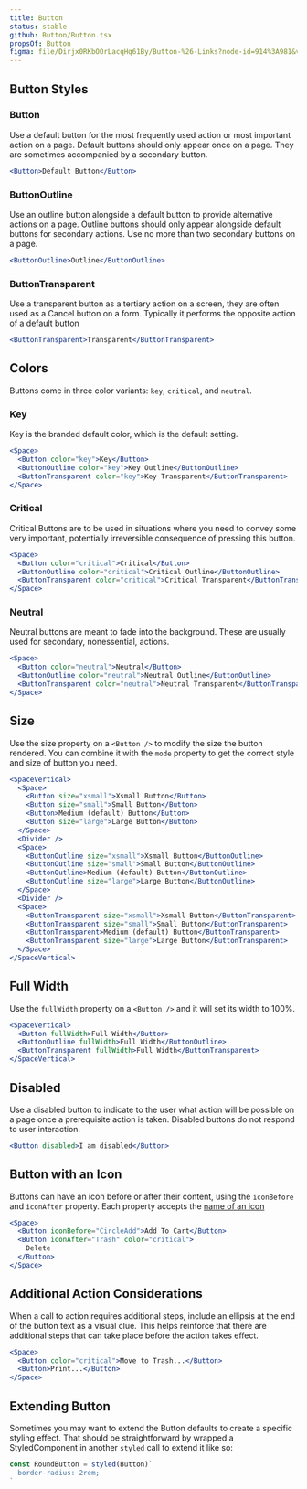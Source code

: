 ```yaml
---
title: Button
status: stable
github: Button/Button.tsx
propsOf: Button
figma: file/Dirjx0RKbOOrLacqHq61By/Button-%26-Links?node-id=914%3A981&viewport=1741%2C951%2C1
---
```



## Button Styles

### Button

Use a default button for the most frequently used action or most important action on a page. Default buttons should only appear once on a page. They are sometimes accompanied by a secondary button.

```jsx
<Button>Default Button</Button>
```

### ButtonOutline

Use an outline button alongside a default button to provide alternative actions on a page. Outline buttons should only appear alongside default buttons for secondary actions. Use no more than two secondary buttons on a page.

```jsx
<ButtonOutline>Outline</ButtonOutline>
```

### ButtonTransparent

Use a transparent button as a tertiary action on a screen, they are often used as a Cancel button on a form. Typically it performs the opposite action of a default button

```jsx
<ButtonTransparent>Transparent</ButtonTransparent>
```

## Colors

Buttons come in three color variants: `key`, `critical`, and `neutral`.

### Key

Key is the branded default color, which is the default setting.

```jsx
<Space>
  <Button color="key">Key</Button>
  <ButtonOutline color="key">Key Outline</ButtonOutline>
  <ButtonTransparent color="key">Key Transparent</ButtonTransparent>
</Space>
```

### Critical

Critical Buttons are to be used in situations where you need to convey some very important, potentially irreversible consequence of pressing this button.

```jsx
<Space>
  <Button color="critical">Critical</Button>
  <ButtonOutline color="critical">Critical Outline</ButtonOutline>
  <ButtonTransparent color="critical">Critical Transparent</ButtonTransparent>
</Space>
```

### Neutral

Neutral buttons are meant to fade into the background. These are usually used for secondary, nonessential, actions.

```jsx
<Space>
  <Button color="neutral">Neutral</Button>
  <ButtonOutline color="neutral">Neutral Outline</ButtonOutline>
  <ButtonTransparent color="neutral">Neutral Transparent</ButtonTransparent>
</Space>
```

## Size

Use the size property on a `<Button />` to modify the size the button rendered. You can combine it with the `mode` property to get the correct style and size of button you need.

```jsx
<SpaceVertical>
  <Space>
    <Button size="xsmall">Xsmall Button</Button>
    <Button size="small">Small Button</Button>
    <Button>Medium (default) Button</Button>
    <Button size="large">Large Button</Button>
  </Space>
  <Divider />
  <Space>
    <ButtonOutline size="xsmall">Xsmall Button</ButtonOutline>
    <ButtonOutline size="small">Small Button</ButtonOutline>
    <ButtonOutline>Medium (default) Button</ButtonOutline>
    <ButtonOutline size="large">Large Button</ButtonOutline>
  </Space>
  <Divider />
  <Space>
    <ButtonTransparent size="xsmall">Xsmall Button</ButtonTransparent>
    <ButtonTransparent size="small">Small Button</ButtonTransparent>
    <ButtonTransparent>Medium (default) Button</ButtonTransparent>
    <ButtonTransparent size="large">Large Button</ButtonTransparent>
  </Space>
</SpaceVertical>
```

## Full Width

Use the `fullWidth` property on a `<Button />` and it will set its width to 100%.

```jsx
<SpaceVertical>
  <Button fullWidth>Full Width</Button>
  <ButtonOutline fullWidth>Full Width</ButtonOutline>
  <ButtonTransparent fullWidth>Full Width</ButtonTransparent>
</SpaceVertical>
```

## Disabled

Use a disabled button to indicate to the user what action will be possible on a page once a prerequisite action is taken. Disabled buttons do not respond to user interaction.

```jsx
<Button disabled>I am disabled</Button>
```

## Button with an Icon

Buttons can have an icon before or after their content, using the `iconBefore` and `iconAfter` property. Each property accepts the [name of an icon](/#!/Icons)

```jsx
<Space>
  <Button iconBefore="CircleAdd">Add To Cart</Button>
  <Button iconAfter="Trash" color="critical">
    Delete
  </Button>
</Space>
```

## Additional Action Considerations

When a call to action requires additional steps, include an ellipsis at the end of the button text as a visual clue. This helps reinforce that there are additional steps that can take place before the action takes effect.

```jsx
<Space>
  <Button color="critical">Move to Trash...</Button>
  <Button>Print...</Button>
</Space>
```

## Extending Button

Sometimes you may want to extend the Button defaults to create a specific styling effect. That should be straightforward by wrapped a StyledComponent in another `styled` call to extend it like so:

<RoundBtn />

```jsx static
const RoundButton = styled(Button)`
  border-radius: 2rem;
`
```
